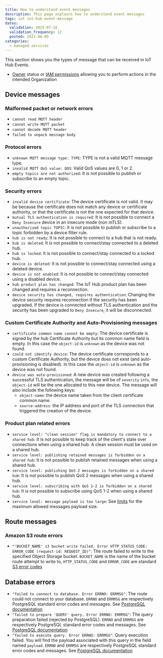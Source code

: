 ```yaml
---
title: How to understand event messages
description: This page explains how to understand event messages
tags: iot iot-hub event-message
dates:
  validation: 2025-07-16
  validation_frequency: 12
  posted: 2021-06-05
categories:
  - managed-services
---
```



This section shows you the types of message that can be received in IoT Hub Events.

<Requirements />

- [Owner](/iam/concepts/#owner) status or [IAM permissions](/iam/concepts/#permission) allowing you to perform actions in the intended Organization

## Device messages

### Malformed packet or network errors
- `cannot read MQTT header`
- `cannot write MQTT packet`
- `cannot decode MQTT header`
- `failed to unpack message body`

### Protocol errors
- `unknown MQTT message type: TYPE`: TYPE is not a valid MQTT message type.
- `invalid MQTT QoS value: QOS`: Valid QoS values are 0, 1 or 2.
- `empty topics are not authorized`: It is not possible to publish or subscribe to an empty topic.

### Security errors
- `invalid device certificate`: The device certificate is not valid. It may be because the certificate does not match any device or certificate authority, or that the certificate is not the one expected for that device.
- `mutual TLS authentication is required`: It is not possible to connect a `Deny Insecure` device in an insecure mode (non mTLS).
- `unauthorized topic TOPIC`: It is not possible to publish or subscribe to a topic forbidden by a device filter rule.
- `hub is not ready`: It is not possible to connect to a hub that is not ready.
- `hub is deleted`: It is not possible to connect/stay connected to a deleted hub.
- `hub is locked`: It is not possible to connect/stay connected to a locked hub.
- `device is deleted`: It is not possible to connect/stay connected using a deleted device.
- `device is not enabled`: It is not possible to connect/stay connected using a disabled device.
- `hub product plan has changed`: The IoT Hub product plan has been changed and requires a reconnection.
- `device security has changed, requires authentication`: Changing the device security requires reconnection if the security has been upgraded. If the device is connected without TLS authentication and the security has been upgraded to `Deny Insecure`, it will be disconnected.

### Custom Certificate Authority and Auto-Provisioning messages
- `certificate common name cannot be empty`: The device certificate is signed by the hub Certificate Authority but its common name field is empty. In this case the `object-id` is `unknown` as the device was not found.
- `could not identify device`: The device certificate corresponds to a custom Certificate Authority, but the device does not exist (and auto-provisioning is disabled). In this case the `object-id` is `unknown` as the device was not found.
- `device was auto-provisioned`: A new device was created following a successful TLS authentication, the message will be of `severity` `info`, the `object-id` will be the one allocated to this new device. The message will also include the following keys:
	- `object-name`: the device name taken from the client certificate common name.
	- `source-address`: the IP address and port of the TLS connection that triggered the creation of the device.

### Product plan related errors
- `service level: "clean session" flag is mandatory to connect to a shared hub`: It is not possible to keep track of the client's state over connections when using a shared hub. A clean session must be used on a shared hub.
- `service level: publishing retained messages is forbidden on a shared hub`: It is not possible to publish retained messages when using a shared hub.
- `service level: publishing QoS 2 messages is forbidden on a shared hub`: It is not possible to publish QoS 2 messages when using a shared hub.
- `service level: subscribing with QoS 1-2 is forbidden on a shared hub`: It is not possible to subscribe using QoS 1-2 when using a shared hub.
- `service level: message payload is too large`: See [limits](/iot-hub/reference-content/hubs/#limits-and-quotas) for the maximum allowed messages payload size.

## Route messages

### Amazon S3 route errors
- `"'BUCKET_NAME' s3 bucket write failed. Error HTTP_STATUS_CODE: ERROR_CODE (request-id: REQUEST_ID)"`:
    The route failed to write to the specified Object Storage bucket.
    `BUCKET_NAME` is the name of the bucket route attempt to write to, `HTTP_STATUS_CODE` and `ERROR_CODE` are standard [S3 error codes](https://docs.aws.amazon.com/AmazonS3/latest/API/ErrorResponses.html#ErrorCodeList)

## Database errors

- `"failed to connect to database. Error ERRNO: ERRMSG"`:
    The route could not connect to your database.
    `ERRNO` and `ERRMSG` are respectively PostgreSQL standard error codes and messages. See [PostgreSQL documentation](https://www.postgresql.org/docs/11/errcodes-appendix.html)
- `"failed to prepare 'QUERY' query. Error ERRNO: ERRMSG"`:
    The query preparation failed (rejected by PostgreSQL).
    `ERRNO` and `ERRMSG` are respectively PostgreSQL standard error codes and messages. See [PostgreSQL documentation](https://www.postgresql.org/docs/11/errcodes-appendix.html)
- `"failed to execute query. Error ERRNO: ERRMSG"`:
    Query execution failed. You will find the payload associated with this query in the field named `payload`.
    `ERRNO` and `ERRMSG` are respectively PostgreSQL standard error codes and messages. See [PostgreSQL documentation](https://www.postgresql.org/docs/11/errcodes-appendix.html)


